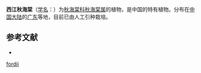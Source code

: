 {{Speciesbox
| taxon = Begonia fordii
| authority = [[Irmsch.|Irmsch.]], 1939
}}

'''西江秋海棠'''（[[学名|学名]]：{{lang|la|''Begonia fordii''}}）为[[秋海棠科|秋海棠科]][[秋海棠属|秋海棠属]]的植物，是中国的特有植物。分布在[[中国大陆|中国大陆]]的[[广东|广东]]等地，目前已由人工引种栽培。

== 参考文献 ==
<div class="references-small">
* {{cite web| url =http://www.bioinfo.cn/db05/KmzwSpecies.php?action=view&id=1064| title =西江秋海棠| work =《中国高等植物数据库全库》| publisher =中国科学院微生物研究所| author =昆明植物研究所| accessdate =2009-02-22| deadurl =yes| archiveurl =https://web.archive.org/web/20160305030558/http://www.bioinfo.cn/db05/KmzwSpecies.php?action=view&id=1064| archivedate =2016-03-05| df =}}
</div>
{{Taxonbar|from=Q15225299}}

[[Category:秋海棠属|fordii]]


{{植物小作品}}